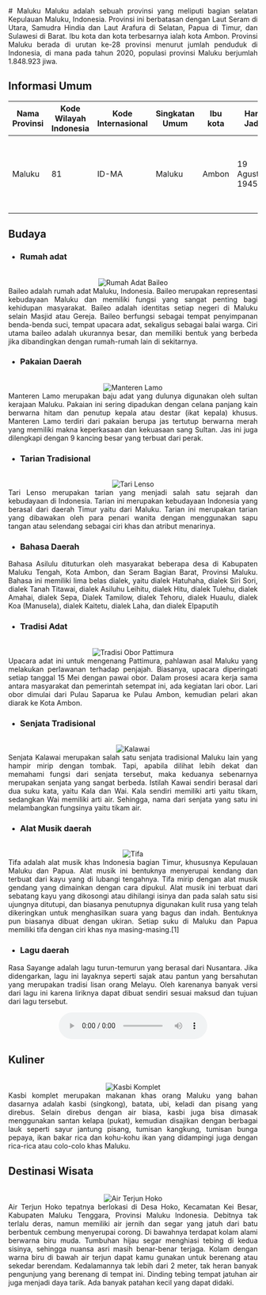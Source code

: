 <div align="justify">
   # Maluku
   Maluku adalah sebuah provinsi yang meliputi bagian selatan Kepulauan Maluku, Indonesia. Provinsi ini berbatasan dengan Laut Seram di Utara, Samudra Hindia dan Laut Arafura di Selatan, Papua di Timur, dan Sulawesi di Barat. Ibu kota dan kota terbesarnya ialah kota Ambon. Provinsi Maluku berada di urutan ke-28 provinsi menurut jumlah penduduk di Indonesia, di mana pada tahun 2020, populasi provinsi Maluku berjumlah 1.848.923 jiwa.

   ## Informasi Umum
   | Nama Provinsi | Kode Wilayah Indonesia | Kode Internasional | Singkatan Umum | Ibu kota |   Hari Jadi   | Lambang                                                              |
   |---------------|------------------------|--------------------|----------------|----------|---------------|----------------------------------------------------------------------|
   |    Maluku     |            81          |         ID-MA      |     Maluku     |   Ambon  |19 Agustus 1945| <div align="center"><img alt="Lambang" width="150" src="https://upload.wikimedia.org/wikipedia/commons/thumb/3/39/Coat_of_arms_of_Maluku.svg/90px-Coat_of_arms_of_Maluku.svg.png"/></div> |

   ## Budaya

   - ### Rumah adat
   <br/>
   <div align="center"><img alt="Rumah Adat Baileo" src="https://www.celebes.co/maluku/wp-content/uploads/2021/06/Rumah-Adat-Baileo.jpg"/></div>
   Baileo adalah rumah adat Maluku, Indonesia. Baileo merupakan representasi kebudayaan Maluku dan memiliki fungsi yang sangat penting bagi kehidupan masyarakat. Baileo adalah identitas setiap negeri di Maluku selain Masjid atau Gereja. Baileo berfungsi sebagai tempat penyimpanan benda-benda suci, tempat upacara adat, sekaligus sebagai balai warga. Ciri utama baileo adalah ukurannya besar, dan memiliki bentuk yang berbeda jika dibandingkan dengan rumah-rumah lain di sekitarnya.
   
   - ### Pakaian Daerah
   <br/>
   <div align="center"><img alt="Manteren Lamo" src="https://matamaluku.com/wp-content/uploads/2021/05/Daftar-Pakaian-Adat-Maluku.jpeg"/></div>
   Manteren Lamo merupakan baju adat yang dulunya digunakan oleh sultan kerajaan Maluku. Pakaian ini sering dipadukan dengan celana panjang kain berwarna hitam dan penutup kepala atau destar (ikat kepala) khusus. Manteren Lamo terdiri dari pakaian berupa jas tertutup berwarna merah yang memiliki makna keperkasaan dan kekuasaan sang Sultan. Jas ini juga dilengkapi dengan 9 kancing besar yang terbuat dari perak. 

   - ### Tarian Tradisional
   <br/>
   <div align="center"><img alt="Tari Lenso" src="https://cdnwpedutorenews.gramedia.net/wp-content/uploads/2022/09/20141624/image001-21.png"/></div>
   Tari Lenso merupakan tarian yang menjadi salah satu sejarah dan kebudayaan di Indonesia. Tarian ini merupakan kebudayaan Indonesia yang berasal dari daerah Timur yaitu dari Maluku. Tarian ini merupakan tarian yang dibawakan oleh para penari wanita dengan menggunakan sapu tangan atau selendang sebagai ciri khas dan atribut menarinya.

   - ### Bahasa Daerah
   Bahasa Asilulu dituturkan oleh masyarakat beberapa desa di Kabupaten Maluku Tengah, Kota Ambon, dan Seram Bagian Barat, Provinsi Maluku. Bahasa ini memiliki lima belas dialek, yaitu dialek Hatuhaha, dialek Siri Sori, dialek Tanah Titawai, dialek Asiluhu Leihitu, dialek Hitu, dialek Tulehu, dialek Amahai, dialek Sepa, Dialek Tamilow, dialek Tehoru, dialek Huaulu, dialek Koa (Manusela), dialek Kaitetu, dialek Laha, dan dialek Elpaputih
   
   - ### Tradisi Adat
   <br/>
   <div align="center"><img alt="Tradisi Obor Pattimura" src="https://www.kabartimurnews.com/wp-content/uploads/2021/05/nianatalia_AcaraOborPattimura.jpeg"/></div>
   Upacara adat ini untuk mengenang Pattimura, pahlawan asal Maluku yang melakukan perlawanan terhadap penjajah. Biasanya, upacara diperingati setiap tanggal 15 Mei dengan pawai obor. Dalam prosesi acara kerja sama antara masyarakat dan pemerintah setempat ini, ada kegiatan lari obor. Lari obor dimulai dari Pulau Saparua ke Pulau Ambon, kemudian pelari akan diarak ke Kota Ambon.

   - ### Senjata Tradisional
   <br/>
   <div align="center"><img alt="Kalawai" src="https://kebudayaan.kemdikbud.go.id/bpnbmaluku/wp-content/uploads/sites/13/2020/05/kalawai-1.jpg"/></div>
   Senjata Kalawai merupakan salah satu senjata tradisional Maluku lain yang hampir mirip dengan tombak. Tapi, apabila dilihat lebih dekat dan memahami fungsi dari senjata tersebut, maka keduanya sebenarnya merupakan senjata yang sangat berbeda. Istilah Kawai sendiri berasal dari dua suku kata, yaitu Kala dan Wai. Kala sendiri memiliki arti yaitu tikam, sedangkan Wai memiliki arti air. Sehingga, nama dari senjata yang satu ini melambangkan fungsinya yaitu tikam air. 
   
   - ### Alat Musik daerah
   <br/>
   <div align="center"><img alt="Tifa" src="https://upload.wikimedia.org/wikipedia/commons/thumb/3/35/COLLECTIE_TROPENMUSEUM_Enkelvellige_bekervormige_trom_TMnr_18-18.jpg/330px-COLLECTIE_TROPENMUSEUM_Enkelvellige_bekervormige_trom_TMnr_18-18.jpg"/></div>
   Tifa adalah alat musik khas Indonesia bagian Timur, khususnya Kepulauan Maluku dan Papua. Alat musik ini bentuknya menyerupai kendang dan terbuat dari kayu yang di lubangi tengahnya. Tifa mirip dengan alat musik gendang yang dimainkan dengan cara dipukul. Alat musik ini terbuat dari sebatang kayu yang dikosongi atau dihilangi isinya dan pada salah satu sisi ujungnya ditutupi, dan biasanya penutupnya digunakan kulit rusa yang telah dikeringkan untuk menghasilkan suara yang bagus dan indah. Bentuknya pun biasanya dibuat dengan ukiran. Setiap suku di Maluku dan Papua memiliki tifa dengan ciri khas nya masing-masing.[1]
   
   - ### Lagu daerah
   Rasa Sayange adalah lagu turun-temurun yang berasal dari Nusantara. Jika didengarkan, lagu ini layaknya seperti sajak atau pantun yang bersahutan yang merupakan tradisi lisan orang Melayu. Oleh karenanya banyak versi dari lagu ini karena liriknya dapat dibuat sendiri sesuai maksud dan tujuan dari lagu tersebut.
   <br/>
   <div align="center"><audio controls src="..."></audio></div>
   
   ## Kuliner
   <br/>
   <div align="center"><img alt="Kasbi Komplet" src="https://cdnwpseller.gramedia.net/wp-content/uploads/2022/12/kasbi-komplet.jpg"/></div>
   Kasbi komplet merupakan makanan khas orang Maluku yang bahan dasarnya adalah kasbi (singkong), batata, ubi, keladi dan pisang yang direbus. Selain direbus dengan air biasa, kasbi juga bisa dimasak menggunakan santan kelapa (pukat), kemudian disajikan dengan berbagai lauk seperti sayur jantung pisang, tumisan kangkung, tumisan bunga pepaya, ikan bakar rica dan kohu-kohu ikan yang didampingi juga dengan rica-rica atau colo-colo khas Maluku.

   ## Destinasi Wisata
   <br/>
   <div align="center"><img alt="Air Terjun Hoko" src="https://infopublik.id/assets/upload/headline//received_2313494502273168.jpeg"/></div>
   Air Terjun Hoko tepatnya berlokasi di Desa Hoko, Kecamatan Kei Besar, Kabupaten Maluku Tenggara, Provinsi Maluku Indonesia. Debitnya tak terlalu deras, namun memiliki air jernih dan segar yang jatuh dari batu berbentuk cembung menyerupai corong. Di bawahnya terdapat kolam alami berwarna biru muda. Tumbuhan hijau segar menghiasi tebing di kedua sisinya, sehingga nuansa asri masih benar-benar terjaga. Kolam dengan warna biru di bawah air terjun dapat kamu gunakan untuk berenang atau sekedar berendam. Kedalamannya tak lebih dari 2 meter, tak heran banyak pengunjung yang berenang di tempat ini. Dinding tebing tempat jatuhan air juga menjadi daya tarik. Ada banyak patahan kecil yang dapat didaki.
</div>